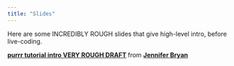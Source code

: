 ```yaml
---
title: "Slides"
---
```


Here are some INCREDIBLY ROUGH slides that give high-level intro, before live-coding.

<script async class="speakerdeck-embed" data-id="f60c9022c5824c0994cd3ec558820daf" data-ratio="1.33333333333333" src="//speakerdeck.com/assets/embed.js"></script> <div style="margin-bottom:5px"> <strong> <a href="https://speakerdeck.com/jennybc/purrr-tutorial-intro-very-rough-draft" title="purrr tutorial intro VERY ROUGH DRAFT" target="_blank">purrr tutorial intro VERY ROUGH DRAFT</a> </strong> from <strong><a href="https://speakerdeck.com/jennybc" target="_blank">Jennifer Bryan</a></strong> </div>
